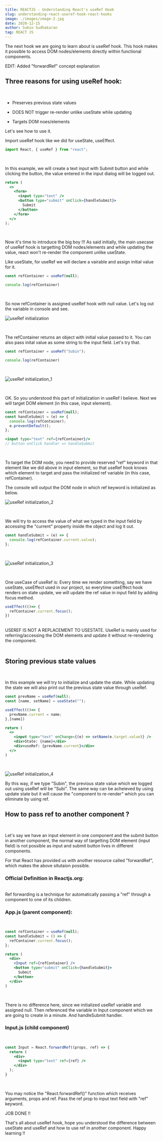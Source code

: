```yaml
---
title: REACTJS - Understanding React's useRef Hook
slug: understanding-react-useref-hook-react-hooks
image: ./images/image-2.jpg
date: 2020-12-15
author: Subin Sudhakaran
tag: REACT JS
---
```


<div className="posts-wrapper">

  The next hook we are going to learn about is useRef hook. This hook makes it possible to access DOM nodes/elements directly within functional components.

  <div class="blockquote">
  EDIT:
    Added "forwardRef" concept explanation
  </div>

  ## Three reasons for using useRef hook:

  <br/>

  - Preserves previous state values

  - DOES NOT trigger re-render unlike useState while updating

  - Targets DOM noes/elements

  Let's see how to use it.

  Import useRef hook like we did for useState, useEffect.

  ```jsx
  import React, { useRef } from "react";
  ```

  <br/>

  In this example, we will create a text input with Submit button and while clicking the button, the value entered in the input dialog will be logged out.

  ```jsx
  return (
    <>
      <form>
        <input type="text" />
        <button type="submit" onClick={handleSubmit}>
          Submit
        </button>
      </form>
    </>
  );
  ```

  <br/>

  Now it's time to introduce the big boy !!! 
  As said initially, the main usecase of useRef hook is targetting DOM nodes/elements and while updating the value, react won't re-render the component unlike useState.

  Like useState, for useRef we will declare a vairable and assign initial value for it.

  ```jsx
  const refContainer = useRef(null);

  console.log(refContainer)
  ```

  <br/>

  So now refContainer is assigned useRef hook with null value. Let's log out the variable in console and see.

  ![useRef initialization](./images/useRef_initialize.PNG)

  <br/>

  The refContainer returns an object with initial value passed to it. You can also pass inital value as some string to the input field. Let's try that.

  ```jsx
  const refContainer = useRef("Subin");

  console.log(refContainer)
  ```

  <br/>

  ![useRef initialization_1](./images/useRef_initialize_1.PNG)

  <br/>

  OK. So you understood this part of initialization in useRef I believe.
  Next we will target DOM element (in this case, input element).

  ```jsx
  const refContainer = useRef(null);
  const handleSubmit = (e) => {
    console.log(refContainer);
    e.preventDefault();
  };

  <input type="text" ref={refContainer}/>
  // button onClick handler => handleSubmit
  ```

  <br/>

  To target the DOM node, you need to provide reserved "ref" keyword in that element like we did above in input element, so that useRef hook knows which element to target and pass the initialized ref variable (in this case, refContainer).
  
  The console will output the DOM node in which ref keyword is initialized as below.

  ![useRef initialization_2](./images/useRef_initialize_2.PNG)

  <br/>

  We will try to access the value of what we typed in the input field by accessing the "current" property inside the object and log it out.

  ```jsx
  const handleSubmit = (e) => {
    console.log(refContainer.current.value);
  };
  ```

  <br/>

  ![useRef initialization_3](./images/useRef_initialize_3.PNG)

  <br/>

  One useCase of useRef is:
  Every time we render something, say we have useState, useEffect used in our project, so everytime useEffect hook renders on state update, we will update the ref value in input field by adding focus method.

  ```jsx
  useEffect(()=> {
    refContainer.current.focus();
  })
  ```

  <br/>

  <div class="blockquote">
  USEREF IS NOT A REPLACEMENT TO USESTATE. UseRef is mainly used for referring/accessing the DOM elements and update it without re-rendering the component.
  </div>

  <br/>

  ## Storing previous state values
  
  <br/>

  In this example we will try to initialize and update the state. While updating the state we will also print out the previous state value through useRef.

  ```jsx
  const prevName = useRef(null);
  const [name, setName] = useState("");

  useEffect(()=> {
    prevName.current = name;
  },[name])

  return (
    <>
      <input type="text" onChange={(e) => setName(e.target.value)} />
      <div>State: {name}</div>
      <div>useRef: {prevName.current}</div>
    </>
  )
  ```

  <br/>

  ![useRef initialization_4](./images/useRef_initialize_4.PNG)

  By this way, if we type "Subin", the previous state value which we logged out using useRef will be "Subi". The same way can be acheieved by using update state but it will cause the "component to re-render" which you can eliminate by using ref.

  ## How to pass ref to another component ?

  <br/>

  Let's say we have an input element in one component and the submit button in another component, the normal way of targetting DOM element (input field) is not possible as input and submit button lives in different components.

  For that React has provided us with another resource called "forwardRef", which makes the above situtaion possible.

  ### Official Definition in Reactjs.org:

  <br/>

  <div class="blockquote">
    Ref forwarding is a technique for automatically passing a "ref" through a component to one of its children.
  </div>

  ### App.js (parent component):

  <br/>

  ```jsx
  const refContainer = useRef(null);
  const handleSubmit = () => {
    refContainer.current.focus();
  };

  return (
    <div>
      <Input ref={refContainer} />
      <button type="submit" onClick={handleSubmit}>
        Submit
      </button>
    </div>
  )
  ```

  <br/>

  There is no difference here, since we initialized useRef variable and assigned null. Then referenced the variable in Input component which we are going to create in a minute. And handleSubmit handler.

  ### Input.js (child component)

  <br/>

  ```jsx
  const Input = React.forwardRef((props, ref) => {
    return (
      <div>
        <input type="text" ref={ref} />
      </div>
    );
  }
  ```

  <br/>

  You may notice the "React.forwardRef()" function which receives arguments, props and ref. Pass the ref prop to input text field with "ref" keyword. 
  
  JOB DONE !!

  That's all about useRef hook, hope you understood the difference between useState and useRef and how to use ref in another component. Happy learning !!

</div>
